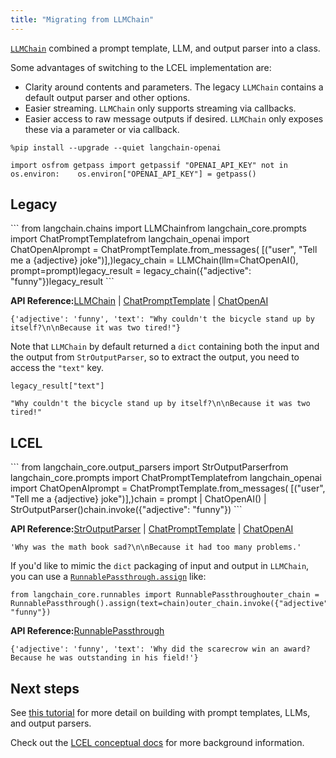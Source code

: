 ```yaml
---
title: "Migrating from LLMChain"
---
```


[`LLMChain`](https://python.langchain.com/api_reference/langchain/chains/langchain.chains.llm.LLMChain.html) combined a prompt template, LLM, and output parser into a class.

Some advantages of switching to the LCEL implementation are:

* Clarity around contents and parameters. The legacy `LLMChain` contains a default output parser and other options.
* Easier streaming. `LLMChain` only supports streaming via callbacks.
* Easier access to raw message outputs if desired. `LLMChain` only exposes these via a parameter or via callback.

```
%pip install --upgrade --quiet langchain-openai
```

```
import osfrom getpass import getpassif "OPENAI_API_KEY" not in os.environ:    os.environ["OPENAI_API_KEY"] = getpass()
```

## Legacy

<Accordion title="Details">
  ```
  from langchain.chains import LLMChainfrom langchain_core.prompts import ChatPromptTemplatefrom langchain_openai import ChatOpenAIprompt = ChatPromptTemplate.from_messages(    [("user", "Tell me a {adjective} joke")],)legacy_chain = LLMChain(llm=ChatOpenAI(), prompt=prompt)legacy_result = legacy_chain({"adjective": "funny"})legacy_result
  ```

  **API Reference:**[LLMChain](https://python.langchain.com/api_reference/langchain/chains/langchain.chains.llm.LLMChain.html) | [ChatPromptTemplate](https://python.langchain.com/api_reference/core/prompts/langchain_core.prompts.chat.ChatPromptTemplate.html) | [ChatOpenAI](https://python.langchain.com/api_reference/openai/chat_models/langchain_openai.chat_models.base.ChatOpenAI.html)

  ```
  {'adjective': 'funny', 'text': "Why couldn't the bicycle stand up by itself?\n\nBecause it was two tired!"}
  ```

  Note that `LLMChain` by default returned a `dict` containing both the input and the output from `StrOutputParser`, so to extract the output, you need to access the `"text"` key.

  ```
  legacy_result["text"]
  ```

  ```
  "Why couldn't the bicycle stand up by itself?\n\nBecause it was two tired!"
  ```
</Accordion>

## LCEL

<Accordion title="Details">
  ```
  from langchain_core.output_parsers import StrOutputParserfrom langchain_core.prompts import ChatPromptTemplatefrom langchain_openai import ChatOpenAIprompt = ChatPromptTemplate.from_messages(    [("user", "Tell me a {adjective} joke")],)chain = prompt | ChatOpenAI() | StrOutputParser()chain.invoke({"adjective": "funny"})
  ```

  **API Reference:**[StrOutputParser](https://python.langchain.com/api_reference/core/output_parsers/langchain_core.output_parsers.string.StrOutputParser.html) | [ChatPromptTemplate](https://python.langchain.com/api_reference/core/prompts/langchain_core.prompts.chat.ChatPromptTemplate.html) | [ChatOpenAI](https://python.langchain.com/api_reference/openai/chat_models/langchain_openai.chat_models.base.ChatOpenAI.html)

  ```
  'Why was the math book sad?\n\nBecause it had too many problems.'
  ```

  If you'd like to mimic the `dict` packaging of input and output in `LLMChain`, you can use a [`RunnablePassthrough.assign`](https://python.langchain.com/api_reference/core/runnables/langchain_core.runnables.passthrough.RunnablePassthrough.html) like:

  ```
  from langchain_core.runnables import RunnablePassthroughouter_chain = RunnablePassthrough().assign(text=chain)outer_chain.invoke({"adjective": "funny"})
  ```

  **API Reference:**[RunnablePassthrough](https://python.langchain.com/api_reference/core/runnables/langchain_core.runnables.passthrough.RunnablePassthrough.html)

  ```
  {'adjective': 'funny', 'text': 'Why did the scarecrow win an award? Because he was outstanding in his field!'}
  ```
</Accordion>

## Next steps

See [this tutorial](/oss/tutorials/llm_chain) for more detail on building with prompt templates, LLMs, and output parsers.

Check out the [LCEL conceptual docs](/oss/concepts/lcel) for more background information.

